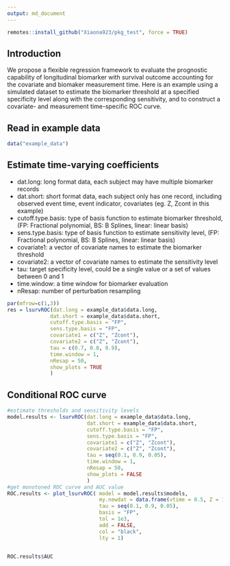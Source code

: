 ```yaml
---
output: md_document
---
```


```r
remotes::install_github("Xiaona923/pkg_test", force = TRUE)
```

## Introduction

We propose a flexible regression framework to evaluate the prognostic capability of longitudinal biomarker with survival outcome accounting for the covariate and biomaker measurement time. Here is an example using a simulated dataset to estimate the biomarker threshold at a specified specificity level along with the corresponding sensitivity, and to construct a covariate- and measurement time-specific ROC curve.


## Read in example data
```r
data("example_data")
```

## Estimate time-varying coefficients

 - dat.long: long format data, each subject may have multiple biomarker records
 - dat.short: short format data, each subject only has one record, including observed event time, event indicator, covariates (eg. Z, Zcont in this example)
 - cutoff.type.basis: type of basis function to estimate biomarker threshold, (FP: Fractional polynomial, BS: B Splines, linear: linear basis)
 - sens.type.basis: type of basis function to estimate sensitivity level, (FP: Fractional polynomial, BS: B Splines, linear: linear basis)
 - covariate1: a vector of covariate names to estimate the biomarker threshold 
 - covariate2: a vector of covariate names to estimate the sensitivity level
 - tau: target specificity level, could be a single value or a set of values between 0 and 1 
 - time.window: a time window for biomarker evaluation
 - nResap: number of perturbation resampling
 
```r
par(mfrow=c(1,3))
res = lsurvROC(dat.long = example_data$data.long, 
              dat.short = example_data$data.short,
              cutoff.type.basis = "FP",
              sens.type.basis = "FP", 
              covariate1 = c("Z", "Zcont"), 
              covariate2 = c("Z", "Zcont"), 
              tau = c(0.7, 0.8, 0.9), 
              time.window = 1, 
              nResap = 50, 
              show_plots = TRUE
              )

```

## Conditional ROC curve 

```r
#estimate thresholds and sensitivity levels
model.results <- lsurvROC(dat.long = example_data$data.long, 
                          dat.short = example_data$data.short,
                          cutoff.type.basis = "FP",
                          sens.type.basis = "FP", 
                          covariate1 = c("Z", "Zcont"), 
                          covariate2 = c("Z", "Zcont"), 
                          tau = seq(0.1, 0.9, 0.05), 
                          time.window = 1, 
                          nResap = 50, 
                          show_plots = FALSE
                          )
#get monotoned ROC curve and AUC value
ROC.results <- plot_lsurvROC( model = model.results$models, 
                              my.newdat = data.frame(vtime = 0.5, Z = 1, Zcont = 0.25), 
                              tau = seq(0.1, 0.9, 0.05),
                              basis = "FP", 
                              tol = 1e3, 
                              add = FALSE,
                              col = "black", 
                              lty = 1)


ROC.results$AUC
```

